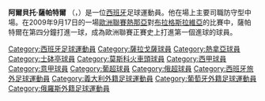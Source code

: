 {{noteta
|G1=足球|G2=西甲|G3=uefa
|1=zh-hans:阿尔韦托;zh-hk:艾拔圖;zh-tw:阿爾貝托;
|2=zh-hans:萨帕特尔;zh-hk:沙柏達;zh-tw:薩帕特爾;
}}
{{Football player infobox
| playername         = 阿爾貝托·薩帕特爾<br />'' Alberto Zapater ''
| image              = [[File:Alberto_Zapater_2011.jpg|220px]]
| fullname           = Alberto Zapater
| nickname           = 
| dateofbirth        = {{birth date and age|1985|6|13}}
| cityofbirth        = [[薩拉戈薩|薩拉戈薩]]
| countryofbirth     = [[西班牙|西班牙]]
| height             = {{height|meters=1.80}}
| currentclub        = 
| clubnumber         = 21
| position           = [[中場|中場]]
| youthyears1 = | youthclubs1 = [[SD_Ejea|Ejea]]
| youthyears2 = 1997–2004 | youthclubs2 = [[皇家薩拉戈薩足球俱樂部|薩拉戈薩]]
| years1 = 2004–2009 | clubs1 = [[皇家薩拉戈薩足球俱樂部|薩拉戈薩]] | caps1 = 177 | goals1 = 5
| years2 = 2009–2010 | clubs2 = [[熱那亞足球俱樂部|熱那亞]] | caps2 = 28 | goals2 = 3
| years3 = 2010–2011 | clubs3 = [[里斯本竞技足球俱乐部|里斯本竞技]] | caps3 = 22 | goals3 = 2
| years4 = 2011–2015 | clubs4 = [[莫斯科火車頭|莫斯科火車頭]] | caps4 = 27 | goals4 = 1
| nationalyears1 = 2005 | nationalteam1 = 西班牙U20 | nationalcaps1 = 5 | nationalgoals1 = 1
| nationalyears2 = 2004–2006 | nationalteam2 = 西班牙U21 | nationalcaps2 = 14 | nationalgoals2 = 0
}}
'''阿爾貝托·薩帕特爾''' （{{lang|es|Alberto Zapater}}，{{bd|1984年|12月3日|catidx= Zapater, Alberto }}）是一位[[西班牙|西班牙]]足球運動員。他在場上主要司職防守型中場。在2009年9月17日的一場[[欧足联欧洲联赛|歐洲聯賽]][[热那亚板球与足球俱乐部|熱那亞]]對[[布拉格斯拉维亚体育俱乐部|布拉格斯拉維亞]]的比賽中，薩帕特爾在第四分鐘打進一球，成為歐洲聯賽正賽史上打進第一個進球的球員。

{{DEFAULTSORT:Zapater, Alberto}}

{{soccer-bio-stub}}
[[Category:西班牙足球運動員|Category:西班牙足球運動員]]
[[Category:薩拉戈薩球員|Category:薩拉戈薩球員]]
[[Category:熱拿亞球員|Category:熱拿亞球員]]
[[Category:士砵亭球員|Category:士砵亭球員]]
[[Category:莫斯科火車頭球員|Category:莫斯科火車頭球員]]
[[Category:西甲球員|Category:西甲球員]]
[[Category:意甲球員|Category:意甲球員]]
[[Category:葡超球員|Category:葡超球員]]
[[Category:俄超球員|Category:俄超球員]]
[[Category:西班牙旅外足球運動員|Category:西班牙旅外足球運動員]]
[[Category:義大利外籍足球運動員|Category:義大利外籍足球運動員]]
[[Category:葡萄牙外籍足球運動員|Category:葡萄牙外籍足球運動員]]
[[Category:俄羅斯外籍足球運動員|Category:俄羅斯外籍足球運動員]]
